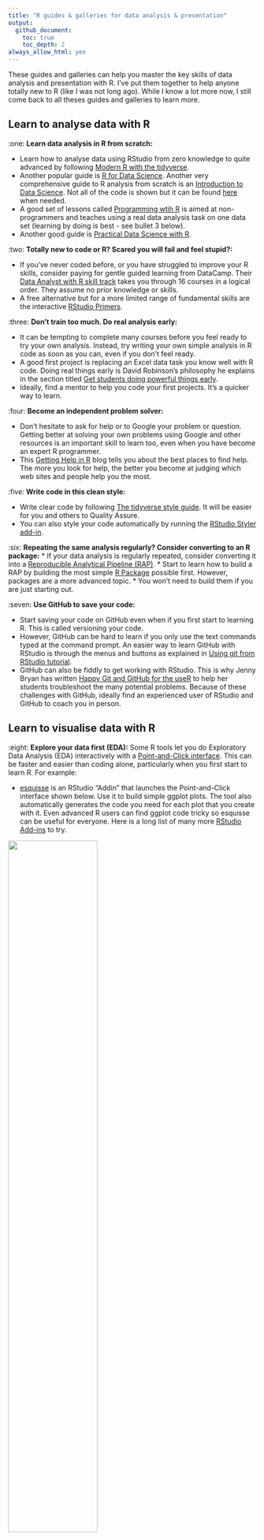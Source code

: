 ```yaml
---
title: "R guides & galleries for data analysis & presentation"
output:
  github_document:
    toc: true
    toc_depth: 2
always_allow_html: yes
---
```


These guides and galleries can help you master the key skills of data analysis and presentation with R. I've put them together to help anyone totally new to R (like I was not long ago). While I know a lot more now, I still come back to all theses guides and galleries to learn more. 

## Learn to analyse data with R

:one: __Learn data analysis in R from scratch:__ 

* Learn how to analyse data using RStudio from zero knowledge to quite advanced by following [Modern R with the tidyverse](https://b-rodrigues.github.io/modern_R/). 
* Another popular guide is [R for Data Science](https://r4ds.had.co.nz). Another very comprehensive guide to R analysis from scratch is an [Introduction to Data Science](https://rafalab.github.io/dsbook/). Not all of the code is shown but it can be found [here](https://github.com/rafalab/dsbook) when needed. 
* A good set of lessons called [Programming wtih R](http://swcarpentry.github.io/r-novice-inflammation/) is aimed at non-programmers and teaches using a real data analysis task on one data set (learning by doing is best - see bullet 3 below).
* Another good guide is [Practical Data Science with R](https://livebook.manning.com/#!/book/practical-data-science-with-r/about-this-book/).

:two: __Totally new to code or R? Scared you will fail and feel stupid?:__ 

* If you've never coded before, or you have struggled to improve your R skills, consider paying for gentle guided learning from DataCamp. Their [Data Analyst with R skill track](https://www.datacamp.com/tracks/data-analyst-with-r) takes you through 16 courses in a logical order. They assume no prior knowledge or skills. 
* A free alternative but for a more limited range of fundamental skills are the interactive [RStudio Primers](https://rstudio.cloud/learn/primers).

:three: __Don't train too much. Do real analysis early:__ 

* It can be tempting to complete many courses before you feel ready to try your own analysis. Instead, try writing your own simple analysis in R code as soon as you can, even if you don't feel ready. 
* A good first project is replacing an Excel data task you know well with R code. Doing real things early is David Robinson's philosophy he explains in the section titled [Get students doing powerful things early](http://varianceexplained.org/r/teach-tidyverse/).
* Ideally, find a mentor to help you code your first projects. It's a quicker way to learn. 

:four: __Become an independent problem solver:__ 

* Don't hesitate to ask for help or to Google your problem or question. Getting better at solving your own problems using Google and other resources is an important skill to learn too, even when you have become an expert R programmer. 
* This [Getting Help in R](https://blog.rsquaredacademy.com/getting-help-in-r-updated/) blog tells you about the best places to find help. The more you look for help, the better you become at judging which web sites and people help you the most.

:five: __Write code in this clean style:__ 

* Write clear code by following [The tidyverse style guide](https://style.tidyverse.org). It will be easier for you and others to Quality Assure. 
* You can also style your code automatically by running the [RStudio Styler add-in](http://styler.r-lib.org).

:six: __Repeating the same analysis regularly? Consider converting to an R package:__ 
* If your data analysis is regularly repeated, consider converting  it into a [Reproducible Analytical Pipeline (RAP)](https://ukgovdatascience.github.io/rap_companion/). 
* Start to learn how to build a RAP by building the most simple [R Package](https://r-pkgs.org/index.html) possible first. However, packages are a more advanced topic. 
* You won't need to build them if you are just starting out.

:seven: __Use GitHub to save your code:__  

* Start saving your code on GitHub even when if you first start to learning R. This is called versioning your code. 
* However, GitHub can be hard to learn if you only use the text commands typed at the command prompt. An easier way to learn GitHub with RStudio is through the menus and buttons as explained in [Using git from RStudio tutorial](https://nceas.github.io/oss-lessons/version-control/4-getting-started-with-git-in-RStudio.html). 
* GitHub can also be fiddly to get working with RStudio. This is why Jenny Bryan has written [Happy Git and GitHub for the useR](https://happygitwithr.com/) to help her students troubleshoot the many potential problems. Because of these challenges with GitHub, ideally find an experienced user of RStudio and GitHub to coach you in person.

## Learn to visualise data with R

:eight: __Explore your data first (EDA):__ Some R tools let you do Exploratory Data Analysis (EDA) interactively with a [Point-and-Click  interface](https://en.wikipedia.org/wiki/Point_and_click). This can be faster and easier than coding alone, particularly when you first start to learn R. For example:  

* [esquisse](https://github.com/dreamRs/esquisse) is an RStudio "Addin" that launches the Point-and-Click interface shown below. Use it to build simple ggplot plots. The tool also automatically generates the code you need for each plot that you create with it. Even advanced R users can find ggplot code tricky so esquisse can be useful for everyone. Here is a long list of many more [RStudio Add-ins](https://github.com/daattali/addinslist) to try.

![](https://raw.githubusercontent.com/dreamRs/esquisse/master/man/figures/esquisse.gif){width=60%}

* [rpivotTable](https://cran.r-project.org/web/packages/rpivotTable/vignettes/rpivotTableIntroduction.html) is the R version of Excel's Pivot Tables and Charts. It's great for quickly exploring your data with heat maps, bar charts, line charts etc.. in an R Markdown html output document (R Markdown is described later).

![](https://raw.githubusercontent.com/nicolaskruchten/pivottable/master/images/animation.gif){width=60%}
  
* __Part-automate your EDA__: The blog post [Explore the landscape of R packages for automated data exploration](http://smarterpoland.pl/index.php/2019/04/explore-the-landscape-of-r-packages-for-automated-data-exploration/), its [detailed paper](https://arxiv.org/pdf/1904.02101.pdf), and associated [autoEDA-resources](https://github.com/mstaniak/autoEDA-resources) GitHub repository describe many automatic tools you can try. You can view several examples of the automatic EDA reports these tools can create [here](https://github.com/mstaniak/autoEDA-resources/tree/master/autoEDA-paper/plots). For example, here is a [DataExplorer](https://github.com/mstaniak/autoEDA-resources/blob/master/autoEDA-paper/plots/DataExplorer/dataexplorer_example.pdf) automatic report and this an example from  [SmartEDA](https://github.com/mstaniak/autoEDA-resources/blob/master/autoEDA-paper/plots/SmartEDA/smarteda_report_target.pdf). Both are generated from just one line of code. DataExplorer and smartEDA automatic reports work best when you first: keep only relevant columns, choose the correct data type for each column (this could be done as you [read in](https://www.r-bloggers.com/using-colclasses-to-load-data-more-quickly-in-r/) the data), and you set one column as the response or outcome.

:nine: __Make Exploratory Data Analysis easy for yourself:__ 

* In his chapter [Data exploration versus data presentation](https://serialmentor.com/dataviz/choosing-visualization-software.html#data-exploration-versus-data-presentation) Claus Wilke suggests using any tool that makes data exploration quick and easy for you. 
* As your R skills improve you will gradually use R code more to explore your data. For example, Roger Peng's [Exploratory Data Analysis with R](https://bookdown.org/rdpeng/exdata/) clearly explains how to explore data using R code that is both easy to understand and run for yourself.

:one::zero: __Pick the right visualistion to tell your data story:__ 
* Use this [Data to Viz](https://www.data-to-viz.com/) website to help you pick the right visualisation for the type of data. 
* Also, scan the left hand contents panel of the [Fundamentals of Data Visualisation](https://serialmentor.com/dataviz/) guide by Claus Wilke to find the right visualisation for the point you are trying to make. The charts in his book are written in R code that you can find in its [GitHub repository](https://github.com/clauswilke/dataviz). 
* However, Wike didn't write the book to teach R code skills. It is tool and language neutral. Instead, learn how to create ggplot visualistions in R code with the [R Graphics Cookbook](https://r-graphics.org/) from the broader [Cookbook for R](http://www.cookbook-r.com). 

:one::one: __Learn to build ggplots easily step-by-step:__ 
* If you are just starting to use ggplot, learn intuitively how to build up the code you need one line at a time with this [flipbook guide](https://evamaerey.github.io/ggplot_flipbook/ggplot_flipbook_xaringan.html#1). 
* While [this flipbook](https://evamaerey.github.io/tidyverse_in_action/tidyverse_in_action.html#1) also includes some simple data preparation code before the plots are built line by line. 
* And one more from a [hands on workshop](https://djnavarro.github.io/satrdayjoburg/slides/#1). 
* Also, Michael Toth's [Detailed Guide to Plotting Line Graphs in R using ggplot geom_line](https://michaeltoth.me/a-detailed-guide-to-plotting-line-graphs-in-r-using-ggplot-geom_line.html) helps you build an intuitive understanding of line plots in ggplot. His blog post on [ggplot Scatter plots](https://michaeltoth.me/a-detailed-guide-to-the-ggplot-scatter-plot-in-r.html#a-detailed-guide-to-the-ggplot-scatter-plot-in-r) is good too.

:one::two: __Make your plots interactive:__ 
* From the [Gallery of interactive R visualisations](http://gallery.htmlwidgets.org/) I strongly recommend [Plotly](https://plot.ly/r/) for a huge variety of easy to code interactive charts. And for easy to code time series charts [dygraphs](http://rstudio.github.io/dygraphs/) is visually exciting. 
* Creating interactive plots also improves your data exploration. Carson Sievert who maintains the Plotly R package demonstrates here how if interactive plots are built quickly (as is possible with Plotly) they can [augment your data exploration](https://talks.cpsievert.me/20180202/#1).

:one::three: __Does a ggplot extension improve your story?:__ With this [gallery of ggplot extensions](https://www.ggplot2-exts.org/gallery/) create a greater variety of ggplots that can improve the story you tell in data. The most popular extension is gganimate described next.

:one::four: __Consider animating your plots:__ 
* If movement of data points better explains the story you are telling, animate them with [gganimate](https://github.com/billster45/gganimate-experiments/blob/master/README.md). 
* Learn how to [animate ggplots intuitively](https://github.com/billster45/gganimate-experiments/blob/master/README.md) using my guide inspired by a good Tweet.

```r
library(ggplot2)
library(gganimate)
library(transformr) # devtools::install_github("thomasp85/transformr")
library(magick)
library(gifski)
library(png)
library(gapminder)
library(cowplot)
```

```r
p <- 
  ggplot2::ggplot(data = gapminder::gapminder) + 
  ggplot2::aes(x = gdpPercap, y=lifeExp, size = pop, colour = country) +
  ggplot2::geom_point(show.legend = FALSE) +
  ggplot2::scale_x_log10() +
  ggplot2::scale_color_viridis_d() +
  ggplot2::scale_size(range = c(2, 12)) +
  ggplot2::labs(x = "GDP per capita", y = "Life expectancy") +
  gganimate::transition_time(time = year) +
  ggplot2::labs(title = "Year: {frame_time}",
                subtitle = "The movement of these data points tells a meaningful story") +
  gganimate::shadow_wake(wake_length = 0.1, alpha = FALSE) +
  ggplot2::theme_minimal()
print(p)
gganimate::anim_save(filename = "./images/gapminder.gif")
```

![](images/gapminder.gif){ width=70% }

## Putting it all together

:one::five: __Be creative - but don't break these rules!__ It is surprisingly easy to build bad or ugly visualisations and not realise how it could be better. Continually criticise your own plots. Ask others to challenge your work. This Economist post called [Mistakes, we've drawn a few](https://medium.economist.com/mistakes-weve-drawn-a-few-8cdd8a42d368) is a good example of effective criticism of your own data visualisations. Use any of the following to challenge your own plots:

* Use [The Office for National Satistics Data Visualisation guide](https://style.ons.gov.uk/category/data-visualisation/) to check your visualisation does not break any of their rules. 

* Similar to the ONS guide, here is good advice on avoiding [misleadig axes](https://callingbullshit.org/tools/tools_misleading_axes.html) and ensuring ["proportional ink"](https://callingbullshit.org/tools/tools_proportional_ink.html). 

* Find the type of visualisation you have made in the contents of Clause Wilke's [Fundamentals of Data Visualisation](https://serialmentor.com/dataviz/) book. See if his advice for your type of plot can improve it. 

```r
p1 <- 
  datasets::airquality %>%
  dplyr::mutate(month = as.factor(Month)) %>%
  ggplot2::ggplot() +
  ggplot2::aes(x = Day, 
               y = Temp,
               colour= month) +
  ggplot2::geom_line(size = 1) +
  ggplot2::labs(title = "This plot is Bad & Ugly",
                subtitle = "Air temperature each day by month") 

p2 <- 
  datasets::airquality %>%
  dplyr::mutate(month = as.factor(Month)) %>%
  ggplot2::ggplot() +
  ggplot2::aes(x = Day, 
               y = Temp) +
  ggplot2::geom_line(size = 1) +
  ggplot2::geom_line(color = 'steelblue', size = 1) +
  ggplot2::facet_wrap(~month, ncol = 2) +
  ggplot2::labs(title = "This is better, but how can it be improved again?",
                subtitle = "Air temperature each day by month") +
  ggplot2::theme_minimal()
  
# https://cran.r-project.org/web/packages/cowplot/vignettes/introduction.html
plot2by2 <- cowplot::plot_grid(p1, p2,
                      labels=c("A", "B"), 
                      ncol = 2)

cowplot::save_plot("./images/plot2by2.png", plot2by2,
          ncol = 2,
          base_aspect_ratio = 1.3
          )
```

![](images/plot2by2.png){ width=100% } 

:one::six: __Present your final story:__ 
* Tell an engaging data story in your final document. Claus Wilke's chapter on [telling a story and making a point](https://serialmentor.com/dataviz/telling-a-story.html) shows you how to tell stories with engaging visuals that won't confuse your audience. 
* On the Data Science competition website called Kaggle, browse the [Kaggle "kernels"](https://www.kaggle.com/kernels?sortBy=voteCount&group=everyone&pageSize=20&language=R) in R with the most votes.There are many ideas here for powerful story telling in data. 

:one::seven: __Present your story with R Mardown:__ 
* One of the most effective formats for story telling in data is [R Markdown](https://rmarkdown.rstudio.com/gallery.html), particularly if you create interactive html documents. 
* Here is a [Quick Tour](https://rmarkdown.rstudio.com/authoring_quick_tour.html). Browse through the examples of others in [RPubs](https://rpubs.com/).

:one::eight: __Watch a master story teller use R:__ Even with only basic R skills you can learn a lot from watching an R expert rapidly explore and visualise data to tell a story. David Robinson records himself carrying out live data analysis in R using data he has never seen before. In this recording he explores [wind turbine locations](https://youtu.be/O1oDIQV6VKU) in the USA. It is one of the many [TidyTuesday](https://github.com/rfordatascience/tidytuesday) data sets he has coded live. Here is an RStudio competition winning Shiny app that can show the most liked tweets for each data set: [tidytuesday.rocks](https://nsgrantham.shinyapps.io/tidytuesdayrocks/)

:one::nine: __Telling good stories is hard because of the curse of knowledge:__ Aim to tell your data story to someone who doesn't know what you know about the data. But, it is surprisingly hard to remember what it was like to __not__ know what you now know, particularly after spending so long exploring the data set. This amnesia about your prior limited knowledge is called the [curse of knowledge](https://en.wikipedia.org/wiki/The_Sense_of_Style#The_curse_of_knowledge). To defeat this curse, assume as little knowledge as possible in your final document. The more prior knowledge you assume, the more likely it is your text, code and visualisations lose your audience. Or even worse, you accidentally mislead them. 

:two::zero: __Explain clearly. Democratise:__ A clear plain style in your writing, code and visualisations aimed at the widest audience possible doesn't have to be dumbed down or over simplified. You can still present technical topics. For example, here I have tried to explain [key Natural Language Processing techniques](https://github.com/billster45/NLP-Intuition/blob/master/README.md) in R while assuming no prior knowledge. Try not to be a gatekeeper of your growing R knowledge and skills. Share, explain and democratise what you know. You can then move on to more complex analysis in R with an even higher value (as proposed by Richard Susskind in [The Future of Professions](https://www.amazon.co.uk/dp/0198713398/)).